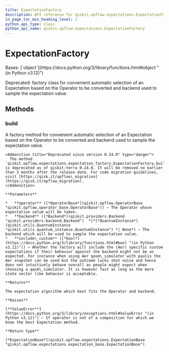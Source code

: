 ```yaml
---
title: ExpectationFactory
description: API reference for qiskit.opflow.expectations.ExpectationFactory
in_page_toc_min_heading_level: 1
python_api_type: class
python_api_name: qiskit.opflow.expectations.ExpectationFactory
---
```


# ExpectationFactory

<Class id="qiskit.opflow.expectations.ExpectationFactory" github="https://github.com/qiskit/qiskit/tree/stable/0.45/qiskit/opflow/expectations/expectation_factory.py" signature="qiskit.opflow.expectations.ExpectationFactory">
  Bases: [`object`](https://docs.python.org/3/library/functions.html#object "(in Python v3.12)")

  Deprecated: factory class for convenient automatic selection of an Expectation based on the Operator to be converted and backend used to sample the expectation value.

  ## Methods

  ### build

  <Function id="qiskit.opflow.expectations.ExpectationFactory.build" name="build" signature="static build(operator, backend=None, include_custom=True)">
    A factory method for convenient automatic selection of an Expectation based on the Operator to be converted and backend used to sample the expectation value.

    <Admonition title="Deprecated since version 0.24.0" type="danger">
      The method `qiskit.opflow.expectations.expectation_factory.ExpectationFactory.build()` is deprecated as of qiskit-terra 0.24.0. It will be removed no earlier than 3 months after the release date. For code migration guidelines, visit [https://qisk.it/opflow\_migration](https://qisk.it/opflow_migration).
    </Admonition>

    **Parameters**

    *   **operator** ([*OperatorBase*](qiskit.opflow.OperatorBase "qiskit.opflow.operator_base.OperatorBase")) – The Operator whose expectation value will be taken.
    *   **backend** ([*Backend*](qiskit.providers.Backend "qiskit.providers.backend.Backend")  *|*[*QuantumInstance*](qiskit.utils.QuantumInstance "qiskit.utils.quantum_instance.QuantumInstance") *| None*) – The backend which will be used to sample the expectation value.
    *   **include\_custom** ([*bool*](https://docs.python.org/3/library/functions.html#bool "(in Python v3.12)")) – Whether the factory will include the (Aer) specific custom expectations if their behavior against the backend might not be as expected. For instance when using Aer qasm\_simulator with paulis the Aer snapshot can be used but the outcome lacks shot noise and hence does not intuitively behave overall as people might expect when choosing a qasm\_simulator. It is however fast as long as the more state vector like behavior is acceptable.

    **Returns**

    The expectation algorithm which best fits the Operator and backend.

    **Raises**

    [**ValueError**](https://docs.python.org/3/library/exceptions.html#ValueError "(in Python v3.12)") – If operator is not of a composition for which we know the best Expectation method.

    **Return type**

    [*ExpectationBase*](qiskit.opflow.expectations.ExpectationBase "qiskit.opflow.expectations.expectation_base.ExpectationBase")
  </Function>
</Class>

